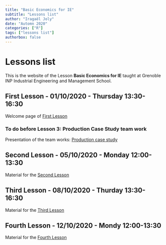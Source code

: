 ```yaml
---
title: "Basic Economics for IE"
subtitle: "Lessons list"
author: "Iragaël Joly"
date: "Automn 2020"
categories: ["R"]
tags: ["lessons list"]
authorbox: false
---
```


# Lessons list

This is the website of the Lesson **Basic Economics for IE** taught at Grenoble INP Industrial Engineering and Management School.

## First Lesson - 01/10/2020 - Thursday 13:30-16:30

Welcome page of [First Lesson](../post/2020_10_01_first-lesson)

### To do before **Lesson 3**: Production Case Study team work 

Presentation of the team works: [Production case study](../post/2020_10_02_Production-Case-Study)

## Second Lesson - 05/10/2020 - Monday 12:00-13:30

Material for the [Second Lesson](/post/2020_10_05_second-lesson) 

## Third Lesson - 08/10/2020 - Thurday 13:30-16:30

Material for the [Third Lesson](/post/2020_10_08_third-lesson) 

## Fourth Lesson - 12/10/2020 - Mondy 12:00-13:30

Material for the [Fourth Lesson](/post/2020_10_12_fourth-lesson) 

